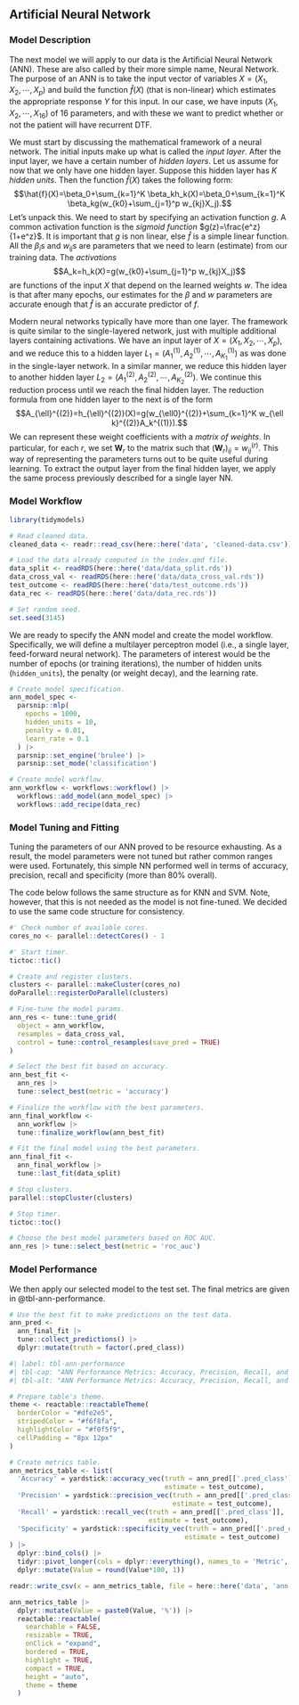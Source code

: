 
## Artificial Neural Network

### Model Description

The next model we will apply to our data is the Artificial Neural Network (ANN). These are also called by their more simple name, Neural Network. The purpose of an ANN is to take the input vector of variables $X = (X_1, X_2, \cdots, X_p)$ and build the function $\hat{f}(X)$ (that is non-linear) which estimates the appropriate response $Y$ for this input. In our case, we have inputs $(X_1, X_2, \cdots, X_{16})$ of $16$ parameters, and with these we want to predict whether or not the patient will have recurrent DTF. 

We must start by discussing the mathematical framework of a neural network. The initial inputs make up what is called the *input layer*. After the input layer, we have a certain number of *hidden layers*. Let us assume for now that we only have one hidden layer. Suppose this hidden layer has $K$ *hidden units*. Then the function $\hat{f}(X)$ takes the following form: $$\hat{f}(X)=\beta_0+\sum_{k=1}^K \beta_kh_k(X)=\beta_0+\sum_{k=1}^K \beta_kg(w_{k0}+\sum_{j=1}^p w_{kj}X_j).$$ Let's unpack this. We need to start by specifying an activation function $g$. A common activation function is the *sigmoid function* $g(z)=\frac{e^z}{1+e^z}$. It is important that $g$ is non linear, else $\hat{f}$ is a simple linear function. All the $\beta_i$s and $w_{ij}$s are parameters that we need to learn (estimate) from our training data. The *activations* $$A_k=h_k(X)=g(w_{k0}+\sum_{j=1}^p w_{kj}X_j)$$ are functions of the input $X$ that depend on the learned weights $w$. The idea is that after many epochs, our estimates for the $\beta$ and $w$ parameters are accurate enough that $\hat{f}$ is an accurate predictor of $f$. 

Modern neural networks typically have more than one layer. The framework is quite similar to the single-layered network, just with multiple additional layers containing activations. We have an input layer of $X=(X_1, X_2, \cdots, X_p)$, and we reduce this to a hidden layer $L_1=(A_1^{(1)}, A_2^{(1)},\cdots,A_{K_1}^{(1)})$ as was done in the single-layer network. In a similar manner, we reduce this hidden layer to another hidden layer $L_2=(A_1^{(2)}, A_2^{(2)}, \cdots, A_{K_2}^{(2)})$. We continue this reduction process until we reach the final hidden layer. The reduction formula from one hidden layer to the next is of the form $$A_{\ell}^{(2)}=h_{\ell}^{(2)}(X)=g(w_{\ell0}^{(2)}+\sum_{k=1}^K w_{\ell k}^{(2)}A_k^{(1)}).$$ We can represent these weight coefficients with a *matrix of weights*. In particular, for each $r$, we set $\mathbf{W}_r$ to the matrix such that $(\mathbf{W}_r)_{ij}=w_{ij}^{(r)}$. This way of representing the parameters turns out to be quite useful during learning. To extract the output layer from the final hidden layer, we apply the same process previously described for a single layer NN. 

<!-- It may also be the case that the output $Y$ is some element of the set $\{0,1,\cdots, m\}$. Here, we need to get from the last hidden layer to some final set of output functions $(\hat{f}_0(X), \hat{f}_1(X), \dots, \hat{f}_m(X))$, where we set $\hat{f}_{\alpha}(X)=\mathbb{P}(Y=\alpha|X)$. Suppose we have $s$ hidden layers. For $t=0, 1, \cdots, m$, we compute a linear model $$Z_t=\beta_{t0}+\sum_{\ell=1}^{K_s}\beta_{m\ell}h_{\ell}^{(s)}(X).$$ Just like with the weights $w$, we can store the $\beta$ coefficients in a matrix $\mathbf{B}$. We can now extract the function outputs using another activation function, the *softmax function*: $$\hat{f}_{\alpha}(X)=\mathbb{P}(Y=\alpha|X)=\frac{e^{Z_{\alpha}}}{\sum_{t=0}^{m}e^{Z_t}}.$$ In summary, we started with a set of inputs $X$ and produced a set of outputs, which correspond to probabilities that an input $X$ produces an output $Y$. The key is that in training, we learn weights that fit the functions $\hat{f}_{\alpha}(X)$ more precisely to the true nature of the system. This allows even data outside our training set to be fit well by the functions -- the entire purpose of machine learning. In order to fit the function well, during training we try to minimize the negative multinomial log-likelihood, or *cross-entropy* of $n$ input/output pairs $(x_i, y_i)$, $$-\sum_{i=1}^n \sum_{\alpha=0}^m y_{im}\log(\hat{f}_{\alpha}(x_i)).$$ -->

<!-- Convolutional Neural Networks, or CNNs, are types of neural networks that have evolved to be quite useful in image recognition and various other machine learning tasks. The point is that they recognize patterns in specific parts of the data, similar to how a human would. It does this by combining two types of hidden layers: *convolution* and *pooling* layers. Convolution layers find small patterns in data, and pooling layers select a prominent subset of these patterns. A convolution layer is built out of many convolution filters, which are templates that determine if some feature appears in data. These filters can be interpreted as matrices, and the layer can thus be interpreted as the convolution of these matrices -- i.e. their product. A pooling layer condenses a large data set into a smaller summary data set. This is often done by splitting the data set into chunks and taking only the maximum value of each chunk. -->

<!-- Recurrent Neural Networks, or RNNs, are neural networks that deal with data that is sequential in nature. For example, time series of temperature, rainfall, wind speed, air quality, etc. We may want to forecast the weather several days ahead, or climate several decades ahead. The task at hand is not exactly like this, but RNNs still may be helpful. As before, we take a sequence of inputs $X=\{X_1, X_2, \cdots, X_L\}$, and we wish to estimate a single output $Y$. We have a hidden layer sequence $\{A_1, A_2, \cdots, A_L\}$ and an output layer sequence $\{O_1, O_2, \cdots, O_L\}$. The sequence $X$ is processed one vector at a time. When $X_{\ell}$ is processed, the activation $A_{\ell}$ is updated using $X_{\ell}$ and $A_{\ell-1}$. Each $A_{\ell}$ produces an output $O_{\ell}$, a prediction for $Y$. We only really care about the last of these outputs, $O_L$, as this is the most refined. Let's look at the details. Suppose each input vector has $p$ components, $(X_{\ell 1}, X_{\ell 2}, \cdots, X_{\ell p})$. Suppose the hidden layer $A_{\ell}$ contains $K$ units $(A_{\ell 1}, A_{\ell 2}, \cdots, A_{\ell K})$. We need a $K\times (p+1)$ matrix $\mathbf{W}$ of weights $w_{kj}$ from $X$ to $A$, a $K\times K$ matrix $\mathbf{U}$ of weights $u_{ks}$ from $A_{\ell-1}$ to $A_{\ell}$, and a $(K+1)$-vector of weights $\beta_k$ for the output layer. We compute each $A$ component using an activation function $g$ in the following manner: $$A_{\ell k}=g\left(w_{k0}+\sum_{j=1}^p w_{kj}X_{\ell j}+\sum_{s=1}^K u_{ks}A_{\ell-1, s}\right).$$ We compute each output in the following manner: $$O_{\ell}=\beta_0+\sum_{k=1}^K \beta_kA_{\ell k}.$$ This gives us a quantitative output. If we would like a binary output, we can add an additional sigmoid activation function. Note that the parameters we are learning are $\mathbf{W}, \mathbf{U}, \mathbf{B}$. Notice that these parameters are shared for all $\ell$. The loss function is the square of the difference between the real output and the expected output: $(Y-O_L)^2$, which only depends upon the final output. Thus we can effectively ignore $O_1, O_2, \cdots, O_{L-1}$. With $n$ input/output pairs $(x_i, y_i)$, the goal of training is to minimize the sum of squares 
$$\sum_{i=1}^n (y_i-o_{iL})^2$$
$$= \sum_{i=1}^n\left(y_i-(\beta_0+\sum_{k=1}^K \beta_k g(w_{k0}+\sum_{j=1}^p w_{kj}x_{iLj}+\sum_{s=1}^K u_{ks}a_{i, L-1, s}))\right),$$ 
where we use the notation $x_i=\{x_{i1}, x_{i2}, \cdots, x_{iL}\}$, and similarly for activations. -->

<!-- Now that we've talked about the framework for neural networks, let us shift gears and talk about model fitting. As mentioned earlier, we need to solve a problem of the form $$\min_{\mathbf{W}, \mathbf{B}}\sum_{i=1}^n(y_i-\hat{f}(x_i))^2,$$ where $\hat{f}$ is our complicated function defined earlier. This function is non-convex and hence there are multiple solutions. There are two ways this is usually done: Slow Learning (gradient descent) and Regularization. We may represent all parameters in one long vector $\theta$. We hence want to solve $$\min_{\theta}\sum_{i=1}^n(y_i-\hat{f}_{\theta}(x_i))^2=\min_{\theta}R(\theta).$$ The idea of gradient descent is very simple: at a local minimum, the derivative (gradient) of the function is zero. We hence continually massage $\theta$ in the direction that makes the gradient smaller. Continue this iteration until the algorithm does not yield an improvement, and we've found a local minimum. Let $\theta^m$ be the $m$th iteration of $\theta$. The gradient $\nabla R(\theta^m)$ is $\frac{\partial R(\theta)}{\partial \theta}$ evaluated at $\theta=\theta^m$. This gives us the direction in which $R(\theta)$ increases most rapidly. We then wish to move $\theta$ a little bit in the opposite direction, i.e., $\theta^{m+1}=\theta^m-\rho \nabla R(\theta^m)$ where $\rho$ is called the *learning rate*. We have that the guess $\theta^{m+1}$ is at least as good as the guess $\theta^m$ because $R(\theta^{m+1})\le R(\theta^m)$. Regularization is similar, it just adds an extra penalty term $\lambda \sum_j \theta_i^2$ to $R(\theta)$ and performs the same process. -->

### Model Workflow

```r

library(tidymodels)

# Read cleaned data.
cleaned_data <- readr::read_csv(here::here('data', 'cleaned-data.csv'))

# Load the data already computed in the index.qmd file.
data_split <- readRDS(here::here('data/data_split.rds'))
data_cross_val <- readRDS(here::here('data/data_cross_val.rds'))
test_outcome <- readRDS(here::here('data/test_outcome.rds'))
data_rec <- readRDS(here::here('data/data_rec.rds'))

# Set random seed.
set.seed(3145)

```

We are ready to specify the ANN model and create the model workflow. Specifically, we will define a multilayer perceptron model (i.e., a single layer, feed-forward neural network). The parameters of interest would be the number of epochs (or training iterations), the number of hidden units (`hidden_units`), the penalty (or weight decay), and the learning rate.

```r

# Create model specification.
ann_model_spec <-
  parsnip::mlp(
    epochs = 1000,
    hidden_units = 10,
    penalty = 0.01, 
    learn_rate = 0.1
  ) |>
  parsnip::set_engine('brulee') |>
  parsnip::set_mode('classification')

# Create model workflow.
ann_workflow <- workflows::workflow() |>
  workflows::add_model(ann_model_spec) |>
  workflows::add_recipe(data_rec)

```


### Model Tuning and Fitting

Tuning the parameters of our ANN proved to be resource exhausting. As a result, the model parameters were not tuned but rather common ranges were used. Fortunately, this simple NN performed well in terms of accuracy, precision, recall and specificity (more than $80\%$ overall).

The code below follows the same structure as for KNN and SVM. Note, however, that this is not needed as the model is not fine-tuned. We decided to use the same code structure for consistency.

```r

#' Check number of available cores.
cores_no <- parallel::detectCores() - 1

#' Start timer.
tictoc::tic()

# Create and register clusters.
clusters <- parallel::makeCluster(cores_no)
doParallel::registerDoParallel(clusters)

# Fine-tune the model params.
ann_res <- tune::tune_grid(
  object = ann_workflow,
  resamples = data_cross_val,
  control = tune::control_resamples(save_pred = TRUE)
)

# Select the best fit based on accuracy.
ann_best_fit <- 
  ann_res |> 
  tune::select_best(metric = 'accuracy')

# Finalize the workflow with the best parameters.
ann_final_workflow <- 
  ann_workflow |>
  tune::finalize_workflow(ann_best_fit)

# Fit the final model using the best parameters.
ann_final_fit <- 
  ann_final_workflow |> 
  tune::last_fit(data_split)

# Stop clusters.
parallel::stopCluster(clusters)

# Stop timer.
tictoc::toc()

# Choose the best model parameters based on ROC AUC.
ann_res |> tune::select_best(metric = 'roc_auc')

```

### Model Performance

We then apply our selected model to the test set. The final metrics are given in @tbl-ann-performance.

```r

# Use the best fit to make predictions on the test data.
ann_pred <- 
  ann_final_fit |> 
  tune::collect_predictions() |>
  dplyr::mutate(truth = factor(.pred_class))

```


```r
#| label: tbl-ann-performance
#| tbl-cap: "ANN Performance Metrics: Accuracy, Precision, Recall, and Specificity."
#| tbl-alt: "ANN Performance Metrics: Accuracy, Precision, Recall, and Specificity."

# Prepare table's theme.
theme <- reactable::reactableTheme(
  borderColor = "#dfe2e5",
  stripedColor = "#f6f8fa", 
  highlightColor = "#f0f5f9",
  cellPadding = "8px 12px"
)

# Create metrics table.
ann_metrics_table <- list(
  'Accuracy' = yardstick::accuracy_vec(truth = ann_pred[['.pred_class']],
                                       estimate = test_outcome),
  'Precision' = yardstick::precision_vec(truth = ann_pred[['.pred_class']],
                                         estimate = test_outcome),
  'Recall' = yardstick::recall_vec(truth = ann_pred[['.pred_class']],
                                   estimate = test_outcome),
  'Specificity' = yardstick::specificity_vec(truth = ann_pred[['.pred_class']],
                                            estimate = test_outcome)
) |>
  dplyr::bind_cols() |>
  tidyr::pivot_longer(cols = dplyr::everything(), names_to = 'Metric', values_to = 'Value') |>
  dplyr::mutate(Value = round(Value*100, 1))

readr::write_csv(x = ann_metrics_table, file = here::here('data', 'ann-metrics.csv'))

ann_metrics_table |>
  dplyr::mutate(Value = paste0(Value, '%')) |>
  reactable::reactable(
    searchable = FALSE, 
    resizable = TRUE,
    onClick = "expand",
    bordered = TRUE,
    highlight = TRUE, 
    compact = TRUE,
    height = "auto",
    theme = theme
  )

```


